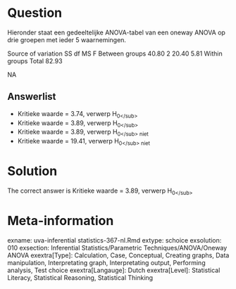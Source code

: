 Question
========

Hieronder staat een gedeeltelijke ANOVA-tabel van een oneway ANOVA op drie groepen met ieder 5 waarnemingen.

Source of variation SS df MS F
Between groups 40.80 2 20.40 5.81
Within groups
Total 82.93

NA

Answerlist
----------
* Kritieke waarde = 3.74, verwerp H<sub>0<\/sub>
* Kritieke waarde = 3.89, verwerp H<sub>0<\/sub>
* Kritieke waarde = 3.89, verwerp H<sub>0<\/sub> niet
* Kritieke waarde = 19.41, verwerp H<sub>0<\/sub> niet

Solution
========

The correct answer is  Kritieke waarde = 3.89, verwerp H<sub>0<\/sub> 

Meta-information
================
exname: uva-inferential statistics-367-nl.Rmd 
extype: schoice 
exsolution: 010 
exsection: Inferential Statistics/Parametric Techniques/ANOVA/Oneway ANOVA
exextra[Type]: Calculation, Case, Conceptual, Creating graphs, Data manipulation, Interpretating graph, Interpretating output, Performing analysis, Test choice 
exextra[Langauge]: Dutch 
exextra[Level]: Statistical Literacy, Statistical Reasoning, Statistical Thinking 
